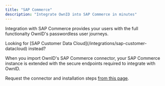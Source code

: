```yaml
---
title: "SAP Commerce"
description: "Integrate OwnID into SAP Commerce in minutes"
---
```




Integration with SAP Commerce provides your users with the full functionalty OwnID's passwordless user journeys. 

<Info>
Looking for [SAP Customer Data Cloud](/integrations/sap-customer-datacloud) instead?
</Info>

When you import OwnID's SAP Commerce connector, your SAP Commerce instance is extended with the secure endpoints required to integrate with OwnID.

Request the connector and installation steps [from this page](https://ownid.com/enterprise-connectors/sap-commerce-cloud).

<UserDataSnippet/>

<NextStepsSnippet/>


